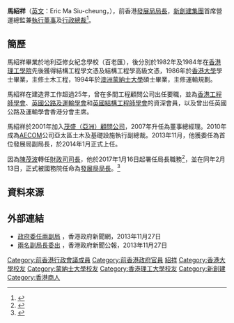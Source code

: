 {{Infobox officeholder
| name= 馬紹祥
| native_name= Eric Ma Siu-cheung
| honorific-suffix = [[金紫荊星章|GBS]] [[太平紳士|JP]] 
| image = 
| image_caption = 
| office = {{HKSAR}}第4任[[發展局|發展局]][[局長|局長]]
| chief-executive = [[梁振英|梁振英]]
| term_start = 2017年2月13日
| term_end = 2017年6月30日<br /><span style="font-size:smaller;">2017年1月16日－2017年2月13日署任</span>
| predecessor = [[陳茂波|陳茂波]]
| successor = [[黃偉綸|黃偉綸]]
| spouse = {{marriage|Rachel Ng|2011}}
| work =
}}
'''馬紹祥'''{{GBSHK}}{{JP}}（[[英文|英文]]：Eric Ma Siu-cheung，{{bd|1963年}}），前香港[[發展局|發展局]][[局長|局長]]，[[新創建集團|新創建集團]]首席營運總監兼[[執行董事|執行董事]]及[[行政總裁|行政總裁]]<ref>{{cite news|url=https://hk.finance.appledaily.com/finance/daily/article/20181212/20567017|title=曾蔭培退任新創建CEO|publisher=[[蘋果日報_(香港)|蘋果日報]]|date=2018年12月12日|accessdate=2018年12月12日|archive-date=2020年4月29日|archive-url=https://web.archive.org/web/20200429103340/https://hk.finance.appledaily.com/finance/daily/article/20181212/20567017|dead-url=no}}{{zh-hant}}</ref>。

==簡歷==
馬紹祥畢業於地利亞修女紀念學校（百老匯），後分別於1982年及1984年在[[香港理工學院|香港理工學院]]先後獲得結構工程學文憑及結構工程學高級文憑，1986年於[[香港大學|香港大學]]學士畢業，主修土木工程，1994年於[[澳洲|澳洲]][[蒙納士大學|蒙納士大學]]碩士畢業，主修運輸規劃。

馬紹祥在建造界工作超過25年，曾在多間工程顧問公司出任要職，並為[[香港工程師學會|香港工程師學會]]、[[英國公路及運輸學會|英國公路及運輸學會]]和[[英國結構工程師學會|英國結構工程師學會]]的資深會員，以及曾出任英國公路及運輸學會香港分會主席。

馬紹祥於2001年加入[[茂盛（亞洲）顧問公司|茂盛（亞洲）顧問公司]]，2007年升任為董事總經理。2010年成為[[AECOM|AECOM]]公司亞太區土木及基礎設施執行副總裁。2013年11月，他獲委任為首位發展局副局長，於2014年1月正式上任。

因為[[陳茂波|陳茂波]]轉任[[財政司司長|財政司司長]]，他於2017年1月16日起署任局長職務<ref>{{cite news|url=http://news.rthk.hk/rthk/ch/component/k2/1307876-20170116.htm?spTabChangeable=0 | title=蕭偉強馬紹祥分別署任勞工及福利局局長和發展局局長 |publisher=[[香港電台|香港電台]]|date=2017年1月16日}}{{zh-hant}}</ref>，並在同年2月13日，正式被國務院任命為[[發展局|發展局]][[局長|局長]]。<ref>{{Cite web |url=http://www.info.gov.hk/gia/general/201702/13/P2017021300498.htm |title=存档副本 |access-date=2017-02-14 |archive-date=2017-02-14 |archive-url=https://web.archive.org/web/20170214183948/http://www.info.gov.hk/gia/general/201702/13/P2017021300498.htm |dead-url=no }}</ref>

==資料來源==
{{reflist}}

==外部連結==
*[http://www.news.gov.hk/tc/categories/admin/html/2013/11/20131127_124619.shtml?pickList=ticker 政府委任兩副局] {{Wayback|url=http://www.news.gov.hk/tc/categories/admin/html/2013/11/20131127_124619.shtml?pickList=ticker |date=20200429103357 }}，香港政府新聞網，2013年11月27日
*[http://www.info.gov.hk/gia/general/201311/27/P201311270322.htm 兩名副局長委出] {{Wayback|url=http://www.info.gov.hk/gia/general/201311/27/P201311270322.htm |date=20200429103406 }}，香港政府新聞公報，2013年11月27日

{{start box}}
{{start box}}
{{s-before|[[曾蔭培|曾蔭培]]}}
{{s-title|[[新創建集團|新創建集團行政總裁]]| 2019年1月1日'''至今'''}}
{{s-inc}}
{{s-gov}}
{{s-before|[[陳茂波|陳茂波]]}}
{{s-title|[[發展局|香港發展局局長]]|2017年2月13日至2017年6月30日}}
{{s-after|[[黃偉綸|黃偉綸]]}}
{{s-new}}
{{s-title|[[發展局|香港發展局副局長]]|2014年1月6日至2017年2月13日}}
{{s-after|[[廖振新|廖振新]]}}
{{end box}}
{{DEFAULTSORT:Ma, Eric}}

[[Category:前香港行政會議成員|Category:前香港行政會議成員]]
[[Category:前香港政府官員|Category:前香港政府官員]]
[[Category:馬姓|紹祥]]
[[Category:香港大學校友|Category:香港大學校友]]
[[Category:蒙納士大學校友|Category:蒙納士大學校友]]
[[Category:香港理工大學校友|Category:香港理工大學校友]]
[[Category:新創建|Category:新創建]]
[[Category:香港商人|Category:香港商人]]